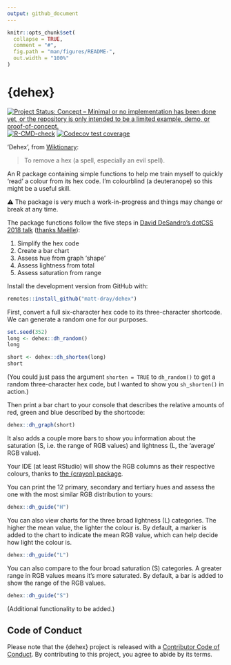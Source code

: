 ```yaml
---
output: github_document
---
```


<!-- README.md is generated from README.Rmd. Please edit that file -->

```r
knitr::opts_chunk$set(
  collapse = TRUE,
  comment = "#",
  fig.path = "man/figures/README-",
  out.width = "100%"
)
```

# {dehex}

<!-- badges: start -->
[![Project Status: Concept – Minimal or no implementation has been done
yet, or the repository is only intended to be a limited example, demo,
or
proof-of-concept.](https://www.repostatus.org/badges/latest/concept.svg)](https://www.repostatus.org/#concept)
[![R-CMD-check](https://github.com/matt-dray/dehex/workflows/R-CMD-check/badge.svg)](https://github.com/matt-dray/dehex/actions)
[![Codecov test coverage](https://codecov.io/gh/matt-dray/dehex/branch/main/graph/badge.svg)](https://codecov.io/gh/matt-dray/dehex?branch=main)
<!-- badges: end -->

'Dehex', from [Wiktionary](https://en.wiktionary.org/wiki/dehex):

> To remove a hex (a spell, especially an evil spell).

An R package containing simple functions to help me train myself to quickly 'read' a colour from its hex code. I'm colourblind (a deuteranope) so this might be a useful skill.

⚠ The package is very much a work-in-progress and things may change or break at any time.

The package functions follow the five steps in [David DeSandro's dotCSS 2018 talk](https://metafizzy.co/blog/read-color-hex-codes/) ([thanks Maëlle](https://twitter.com/ma_salmon/status/1420726230194794496?s=20)):

1. Simplify the hex code
1. Create a bar chart
1. Assess hue from graph 'shape'
1. Assess lightness from total
1. Assess saturation from range

Install the development version from GitHub with:
 
```r
remotes::install_github("matt-dray/dehex")
```

First, convert a full six-character hex code to its three-character shortcode. We can generate a random one for our purposes.

```r
set.seed(352)
long <- dehex::dh_random()
long

short <- dehex::dh_shorten(long)
short
```

(You could just pass the argument `shorten = TRUE` to `dh_random()` to get a random three-character hex code, but I wanted to show you `sh_shorten()` in action.)

Then print a bar chart to your console that describes the relative amounts of red, green and blue described by the shortcode:

```r
dehex::dh_graph(short)
```

It also adds a couple more bars to show you information about the saturation (S, i.e. the range of RGB values) and lightness (L, the 'average' RGB value).

Your IDE (at least RStudio) will show the RGB columns as their respective colours, thanks to [the {crayon} package](https://github.com/r-lib/crayon).

You can print the 12 primary, secondary and tertiary hues and assess the one with the most similar RGB distribution to yours:

```r
dehex::dh_guide("H")
```

You can also view charts for the three broad lightness (L) categories. The higher the mean value, the lighter the colour is. By default, a marker is added to the chart to indicate the mean RGB value, which can help decide how light the colour is.

```r
dehex::dh_guide("L")
```

You can also compare to the four broad saturation (S) categories. A greater range in RGB values means it's more saturated. By default, a bar is added to show the range of the RGB values.

```r
dehex::dh_guide("S")
```

(Additional functionality to be added.)

## Code of Conduct

Please note that the {dehex} project is released with a [Contributor Code of Conduct](https://contributor-covenant.org/version/2/0/CODE_OF_CONDUCT.html). By contributing to this project, you agree to abide by its terms.
